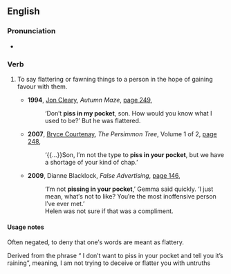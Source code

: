 ==English==

===Pronunciation===
* {{audio|en|en-au-piss in someone's pocket.ogg|Audio (AU)}}

===Verb===
{{head|en|verb}}

# {{lb|en|Australia|slang}} To say flattering or fawning things to a person in the hope of gaining favour with them.
#* '''1994''', [[w:Jon Cleary|Jon Cleary]], ''Autumn Maze'', [http://books.google.com.au/books?id=4kXXrG8X1vsC&q=%22piss|pissing|pissed+in+my|your|his|her|their+pocket|pockets%22+australia+-intitle:%22%22+-inauthor:%22%22&dq=%22piss|pissing|pissed+in+my|your|his|her|their+pocket|pockets%22+australia+-intitle:%22%22+-inauthor:%22%22&hl=en&sa=X&ei=nq3ZT8e8L6ariAeEyP2lAw&redir_esc=y page 249],
#*: ‘Don′t '''piss in my pocket''', son. How would you know what I used to be?’ But he was flattered.
#* '''2007''', [[w:Bryce Courtenay|Bryce Courtenay]], ''The Persimmon Tree'', Volume 1 of 2, [http://books.google.com.au/books?id=ugk5_WD2fY8C&pg=PA248&dq=%22piss|pissing|pissed+in+my|your|his|her|their+pocket|pockets%22+australia+-intitle:%22%22+-inauthor:%22%22&hl=en&sa=X&ei=nq3ZT8e8L6ariAeEyP2lAw&redir_esc=y#v=onepage&q=%22piss|pissing|pissed%20in%20my|your|his|her|their%20pocket|pockets%22%20australia%20-intitle%3A%22%22%20-inauthor%3A%22%22&f=false page 248],
#*: ‘{{...}}Son, I′m not the type to '''piss in your pocket''', but we have a shortage of your kind of chap.’
#* '''2009''', Dianne Blacklock, ''False Advertising'', [http://books.google.com.au/books?id=esL-9ZN7INUC&pg=PA146&dq=%22piss|pissing|pissed+in+my|your|his|her|their+pocket|pockets%22+australia+-intitle:%22%22+-inauthor:%22%22&hl=en&sa=X&ei=nq3ZT8e8L6ariAeEyP2lAw&redir_esc=y#v=onepage&q&f=false page 146],
#*: ‘I′m not '''pissing in your pocket''',’ Gemma said quickly. ‘I just mean, what′s not to like? You′re the most inoffensive person I′ve ever met.’
#*: Helen was not sure if that was a compliment.

====Usage notes====
Often negated, to deny that one′s words are meant as flattery.

Derived from the phrase “ I don’t want to piss in your pocket and tell you it’s raining”, meaning, I am not trying to deceive or flatter you with untruths